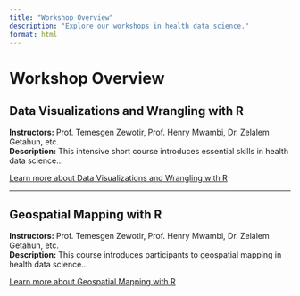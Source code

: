 ```yaml
---
title: "Workshop Overview"
description: "Explore our workshops in health data science."
format: html
---
```


# Workshop Overview

## Data Visualizations and Wrangling with R
**Instructors:** Prof. Temesgen Zewotir, Prof. Henry Mwambi, Dr. Zelalem Getahun, etc.  
**Description:** This intensive short course introduces essential skills in health data science...

[Learn more about Data Visualizations and Wrangling with R](workshop 1.qmd)

---

## Geospatial Mapping with R
**Instructors:** Prof. Temesgen Zewotir, Prof. Henry Mwambi, Dr. Zelalem Getahun, etc.  
**Description:** This course introduces participants to geospatial mapping in health data science...

[Learn more about Geospatial Mapping with R](workshop 2.qmd)

